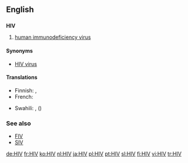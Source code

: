 ==English==

==={{initialism}}===
'''HIV'''

# {{virology}} [[human immunodeficiency virus]]

====Synonyms====
* [[HIV virus]] {{qualifier|[[pleonastic]]}}

====Translations====
{{trans-top|human immunodeficiency virus}}
* Finnish: {{t|fi|HI-virus}}, {{t+|fi|HIV}}
* French: {{t|fr|VIH}}
{{trans-mid}}
* Swahili: {{t|sw|VVU|xs=Swahili}}, {{t|sw|virus vinavyosababisha|xs=Swahili}} ({{t|sw|UKIMWI|xs=Swahili}})
{{trans-bottom}}

===See also===
* [[FIV]]
* [[SIV]]

[[de:HIV]]
[[fr:HIV]]
[[ko:HIV]]
[[nl:HIV]]
[[ja:HIV]]
[[pl:HIV]]
[[pt:HIV]]
[[sl:HIV]]
[[fi:HIV]]
[[vi:HIV]]
[[tr:HIV]]